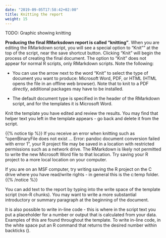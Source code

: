 ```yaml
---
date: "2019-09-05T17:58:42+02:00"
title: Knitting the report
weight: 15
---
```


TODO: Graphic showing knitting  

**Producing the final RMarksdown report is called "knitting"**. When you are editing the RMarkdown script, you will see a special option to "Knit"" at the top of the script, near the save shortcut button. Clicking "Knit" will begin the process of creating the final document. The option to "Knit" does not appear for normal R scripts, only RMarkdown scripts. Note the following:  

* You can use the arrow next to the word "Knit" to select the type of document you want to produce: Microsoft Word, PDF, or HTML (HTML opens the file in an offline web browser). Note that to knit to a PDF *directly*, additional packages may have to be installed.  

* The default document type is specified in the header of the RMarkdown script, and for the templates it is Microsoft Word.  

Knit the template you have edited and review the results. You may find that helper text you left in the template appears - go back and delete it from the script.  

{{% notice tip %}}
If you receive an error when knitting such as "openBinaryFile does not exist ... Error: pandoc document conversion failed with error 1", your R project file may be saved in a location with restricted permissions such as a network drive. The RMarkdown is likely not permitted to write the new Microsoft Word file to that location. Try saving your R project to a more local location on your computer.  

If you are on an MSF computer, try writing saving the R project on the C drive where you have read/write rights - in general this is the c:temp folder.
{{% /notice %}}


You can add text to the report by typing into the write space of the template script (non-R chunks). You may want to write a more substantial introductory or summary paragraph at the beginning of the document.  

It is also possible to write in-line code - this is where in the script text you put a placeholder for a number or output that is calculated from your data. Examples of this are found throughout the template. To write in-line code, in the white space put an R command that returns the desired number within backticks (` `). 




